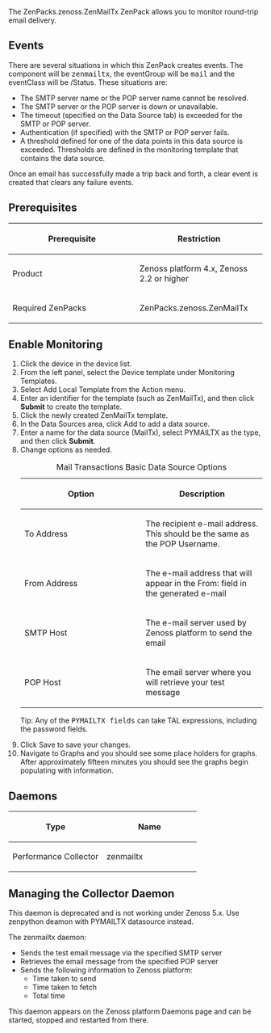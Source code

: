 The <span class="zenpack">ZenPacks.zenoss.ZenMailTx</span> ZenPack allows you to monitor round-trip email delivery.


== Events ==


There are several situations in which this ZenPack creates events. The <span class="keyword property">component</span> will be <samp class="ph codeph literal">zenmailtx</samp>, the <span class="keyword property">eventGroup</span> will be <samp class="ph codeph literal">mail</samp> and the <span class="keyword property">eventClass</span> will be <span class="ph filepath literal">/Status</span>. These situations are:

* The SMTP server name or the POP server name cannot be resolved.
* The SMTP server or the POP server is down or unavailable.
* The timeout (specified on the Data Source tab) is exceeded for the SMTP or POP server.
* Authentication (if specified) with the SMTP or POP server fails.
* A threshold defined for one of the data points in this data source is exceeded. Thresholds are defined in the monitoring template that contains the data source.

Once an email has successfully made a trip back and forth, a clear event is created that clears any failure events.


== Prerequisites ==


{| class="wikitable"
!width="50%"|Prerequisite
!width="50%"|Restriction
|-
|Product
|<span class="ph">Zenoss platform</span> 4.x, Zenoss 2.2 or higher
|-
|Required ZenPacks
|ZenPacks.zenoss.ZenMailTx
|}


== Enable Monitoring ==


<ol>
<li>Click the device in the device list.
</li>
<li>From the left panel, select the Device template under Monitoring Templates.
</li>
<li>Select Add Local Template from the Action menu.
</li>
<li>Enter an identifier for the template (such as ZenMailTx), and then click '''Submit''' to create the template.
</li>
<li>Click the newly created ZenMailTx template.
</li>
<li>In the Data Sources area, click Add to add a data source.
</li>
<li>Enter a name for the data source (MailTx), select PYMAILTX as the type, and then click '''Submit'''.
</li>
<li>Change options as needed.


{| class="wikitable"
|+ <span class="tablecap"><span class="tablecap">Mail Transactions Basic Data Source Options</span></span>
!width="50%"|Option
!width="50%"|Description
|-
|To Address

|The recipient e-mail address. This should be the same as the POP Username.

|-
|From Address

|The e-mail address that will appear in the From: field in the generated e-mail

|-
|SMTP Host

|The e-mail server used by <span class="ph">Zenoss platform</span> to send the email

|-
|POP Host

|The email server where you will retrieve your test message

|}


<span class="tiptitle">Tip:</span>
Any of the <samp class="ph codeph literal">PYMAILTX fields</samp> can take TAL expressions, including the password fields.

</li>
<li>Click <span class="ph uicontrol guibutton">Save</span> to save your changes.
</li>
<li>Navigate to Graphs and you should see some place holders for graphs. After approximately fifteen minutes you should see the graphs begin populating with information.
</li></ol>


== Daemons ==


{| class="wikitable"
!width="50%"|Type
!width="50%"|Name
|-
|Performance Collector
|zenmailtx
|}


== Managing the Collector Daemon ==
This daemon is deprecated and is not working under Zenoss 5.x. Use zenpython deamon with PYMAILTX datasource instead.

The zenmailtx daemon:

* Sends the test email message via the specified SMTP server
* Retrieves the email message from the specified POP server
* Sends the following information to <span class="ph">Zenoss platform</span>:
** Time taken to send
** Time taken to fetch
** Total time

This daemon appears on the <span class="ph">Zenoss platform</span> Daemons page and can be started, stopped and restarted from there.
